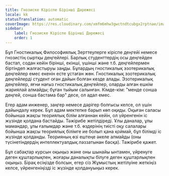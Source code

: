 ```yaml
---
title: Гнозиске Кіріспе Бірінші Дәрежесі
locale: kk
statusTranslation: automatic
coverImage: https://res.cloudinary.com/xmfm6mhw3gwctndtcubgx2rptnae/image/upload/v1741354450/small_cover_introduccion_a_la_gnosis_57a3fc8d72.webp
sidebar:
    label: Гнозиске Кіріспе Бірінші Дәрежесі
    order: 1
---
```

Бұл Гностикалық Философиялық Зерттеулерге кіріспе деңгейі немесе гнозистің сыртқы деңгейлері. Барлық студенттердің осы деңгейден бастап, содан кейін бірінші, екінші, үшінші және т.б. деңгейлермен біртіндеп жалғастыруы заңды. Бұлардың гностикалық эзотерикалық деңгейлер емес екенін есте ұстаған жөн. Гностикалық эзотерикалық деңгейлерді студент оған дайын болған кезде алады. Эзотерикалық деңгейлер, яғни нағыз гностикалық деңгейлер, оларды алған ешкім жариялай алмайды; бұған тыйым салынған. Кімде-кім: "менде сонша деңгей, сонша бастама бар" десе, ол адал емес.

Егер адам инженер, заңгер немесе дәрігер болғысы келсе, ол үшін дайындалу керек. Бұл адам мектепке барып көп оқиды. Оқыған саласы бойынша жақсы теориялық білім алғаннан кейін, ол үйренгенін іс жүзінде қолдана бастайды. Тәжірибе жетілдіреді. Ұлы даналар, ұлы мамандар, ұлы ғалымдар және т.б. өздерінің тиісті оқу салалары бойынша жақсы теориялық білімге ие болып қана қоймай, бұл білімді іс жүзінде қолданды. Теорияның өзі ештеңе әкеле алмайды (оны түсінетіндердің интеллектуалдық ләззатынан басқа). Тәжірибе қажет.

Бұл сабақтар курсын оқыңыз және оны шынайы ынтамен, үйренуге деген құштарлықпен, жоғары даналықты білуге деген құштарлықпен оқыңыз. Бірақ есіңізде болсын, егер сіз Жұмыстың жетілуіне жеткіңіз келсе, үйренгеніңізді іс жүзінде қолдануыңыз керек.
